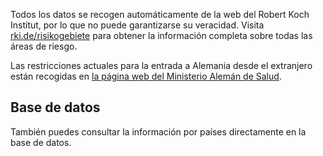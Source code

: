 Todos los datos se recogen automáticamente de la web del Robert Koch Institut,
por lo que no puede garantizarse su veracidad.
Visita [rki.de/risikogebiete](https://rki.de/risikogebiete)
para obtener la información completa sobre todas
las áreas de riesgo.

Las restricciones actuales para la entrada a Alemania
desde el extranjero están recogidas en
[la página web del Ministerio Alemán de Salud](https://www.bundesgesundheitsministerium.de/en/coronavirus/current-information-for-travellers).

## Base de datos

También puedes consultar la información por países
directamente en la base de datos.
